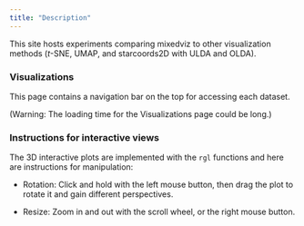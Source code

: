 ```yaml
---
title: "Description"
---
```


This site hosts experiments comparing mixedviz to other visualization methods ($t$-SNE, UMAP, and starcoords2D with ULDA and OLDA).

### Visualizations

This page contains a navigation bar on the top for accessing each dataset.

(Warning: The loading time for the Visualizations page could be long.)

### Instructions for interactive views

The 3D interactive plots are implemented with the `rgl` functions and here are instructions for manipulation:

- Rotation: Click and hold with the left mouse button, then drag the plot to rotate it and gain different perspectives.

- Resize: Zoom in and out with the scroll wheel, or the right mouse button.
